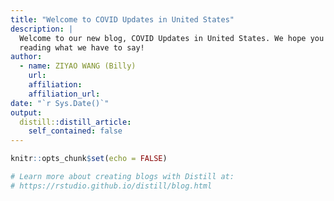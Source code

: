 ```yaml
---
title: "Welcome to COVID Updates in United States"
description: |
  Welcome to our new blog, COVID Updates in United States. We hope you enjoy 
  reading what we have to say!
author:
  - name: ZIYAO WANG (Billy)
    url: 
    affiliation: 
    affiliation_url: 
date: "`r Sys.Date()`"
output:
  distill::distill_article:
    self_contained: false
---
```


```r
knitr::opts_chunk$set(echo = FALSE)

# Learn more about creating blogs with Distill at:
# https://rstudio.github.io/distill/blog.html

```



